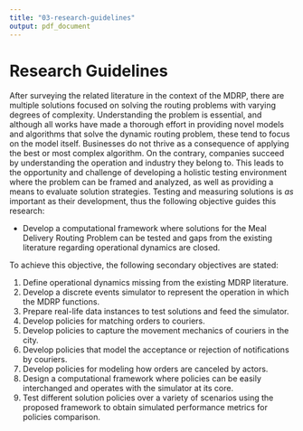 ```yaml
---
title: "03-research-guidelines"
output: pdf_document
---
```


# Research Guidelines {#research-guidelines}

After surveying the related literature in the context of the MDRP, there are multiple solutions focused on solving the routing problems with varying degrees of complexity.
Understanding the problem is essential, and although all works have made a thorough effort in providing novel models and algorithms that solve the dynamic routing problem, these tend to focus on the model itself.
Businesses do not thrive as a consequence of applying the best or most complex algorithm.
On the contrary, companies succeed by understanding the operation and industry they belong to.
This leads to the opportunity and challenge of developing a holistic testing environment where the problem can be framed and analyzed, as well as providing a means to evaluate solution strategies.
Testing and measuring solutions is *as* important as their development, thus the following objective guides this research:

- Develop a computational framework where solutions for the Meal Delivery Routing Problem can be tested and gaps from the existing literature regarding operational dynamics are closed.

To achieve this objective, the following secondary objectives are stated:

1. Define operational dynamics missing from the existing MDRP literature.
1. Develop a discrete events simulator to represent the operation in which the MDRP functions.
1. Prepare real-life data instances to test solutions and feed the simulator.
1. Develop policies for matching orders to couriers.
1. Develop policies to capture the movement mechanics of couriers in the city.
1. Develop policies that model the acceptance or rejection of notifications by couriers.
1. Develop policies for modeling how orders are canceled by actors.
1. Design a computational framework where policies can be easily interchanged and operates with the simulator at its core.
1. Test different solution policies over a variety of scenarios using the proposed framework to obtain simulated performance metrics for policies comparison.